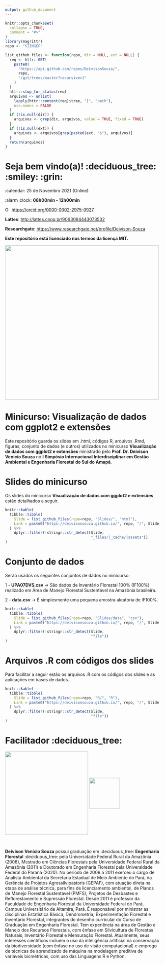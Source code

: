 ```yaml
---
output: github_document
---
```


<!-- README.md is generated from README.Rmd. Please edit that file.. -->

<!-- badges: start -->
<!-- badges: end -->

```r
knitr::opts_chunk$set(
  collapse = TRUE,
  comment = "#>"
)
library(magrittr)
repo <- "SIINGEF"
```

<!-- Emprestei a função list_github_files() da Curso-R. (https://github.com/curso-r). A ideia desse readme emprestei da Curso-R. Achei excelente!-->

```r
list_github_files <- function(repo, dir = NULL, ext = NULL) {
  req <- httr::GET(
    paste0(
      "https://api.github.com/repos/DeivisonSouza/",
      repo,
      "/git/trees/master?recursive=1"
    )
  )
  httr::stop_for_status(req)
  arquivos <- unlist(
    lapply(httr::content(req)$tree, "[", "path"),
    use.names = FALSE
  )
  if (!is.null(dir)) {
    arquivos <- grep(dir, arquivos, value = TRUE, fixed = TRUE)
  }
  if (!is.null(ext)) {
    arquivos <- arquivos[grep(paste0(ext, "$"), arquivos)]
  }
  return(arquivos)
}
```

# Seja bem vindo(a)! :deciduous_tree: :smiley: :grin:

:calendar: 25 de Novembro 2021 (Online)

:alarm_clock: **08h00min - 12h00min**

<div itemscope itemtype="https://schema.org/Person"><a itemprop="sameAs" content="https://orcid.org/0000-0002-2975-0927" href="https://orcid.org/0000-0002-2975-0927" target="orcid.widget" rel="me noopener noreferrer" style="vertical-align:top;"><img src="https://orcid.org/sites/default/files/images/orcid_16x16.png" style="width:1em;margin-right:.5em;" alt="ORCID iD icon">https://orcid.org/0000-0002-2975-0927</a></div>

**Lattes**: [http://lattes.cnpq.br/9063094443073532](http://lattes.cnpq.br/9063094443073532)

**Researchgate**: [https://www.researchgate.net/profile/Deivison-Souza](https://www.researchgate.net/profile/Deivison-Souza)

**Este repositório está licenciado nos termos da licença MIT.**

<div>
  <img src="Slides/fig/slide-title/SIINGEF.jpg" width="500" align="middle" class="center">
<div>

# Minicurso: Visualização de dados com ggplot2 e extensões

Este repositório guarda os slides em .html, códigos R, arquivos .Rmd, figuras, conjunto de dados (e outros) utilizados no minicurso **Visualização de dados com ggplot2 e extensões** ministrado pelo **Prof. Dr. Deivison Venicio Souza** no **I Simpósio Internacional Interdisciplinar em Gestão Ambiental e Engenharia Florestal do Sul do Amapá**.

# Slides do minicurso

Os slides do minicurso **Visualização de dados com ggplot2 e extensões** estão detalhados a seguir.

```r
knitr::kable(
  tibble::tibble(
    Slide = list_github_files(repo=repo, "Slides/", "html"),
    Link = paste0("https://deivisonsouza.github.io/", repo, "/", Slide)
  ) %>% 
    dplyr::filter(!stringr::str_detect(Slide,
                                       "_files/|_cache/|assets"))
)
```

# Conjunto de dados

Serão usados os seguintes conjuntos de dados no minicurso:

1 - **UPA07DVS.csv** $\rightarrow$ São dados de Inventário Florestal 100% (IF100%) realizado em Área de Manejo Florestal Sustentável na Amazônia brasileira.

2 - **data.csv** $\rightarrow$ É simplesmente uma pequena amostra aleatória de IF100%.

```r
knitr::kable(
  tibble::tibble(
    Slide = list_github_files(repo=repo, "Slides/data", "csv"),
    Link = paste0("https://deivisonsouza.github.io/", repo, "/", Slide)
  ) %>% 
    dplyr::filter(!stringr::str_detect(Slide,
                                       "file"))
)
```

# Arquivos .R com códigos dos slides

Para facilitar a seguir estão os arquivos .R com os códigos dos slides e as aplicações em bases de dados.

```r
knitr::kable(
  tibble::tibble(
    Slide = list_github_files(repo=repo, "R/", "R"),
    Link = paste0("https://deivisonsouza.github.io/", repo, "/", Slide)
  ) %>% 
    dplyr::filter(!stringr::str_detect(Slide,
                                       "file"))
)
```

# Facilitador :deciduous_tree:
<div>
  <img src="Slides/fig/slide-title/ufpa2.png" width="270" align="middle" class="center">
  <img src="Slides/fig/slide-title/forest.png" width="100" align="middle" class="center">
<div>
<br>

**Deivison Venicio Souza** possui graduação em :deciduous_tree: **Engenharia Florestal** :deciduous_tree: pela Universidade Federal Rural da Amazônia (2008), Mestrado em Ciências Florestais pela Universidade Federal Rural da Amazônia (2011) e Doutorado em Engenharia Florestal pela Universidade Federal do Paraná (2020). No período de 2009 a 2011 exerceu o cargo de Analista Ambiental da Secretaria Estadual de Meio Ambiente do Pará, na Gerência de Projetos Agrossilvipastoris (GEPAF), com atuação direta na etapa de análise técnica, para fins de licenciamento ambiental, de Planos de Manejo Florestal Sustentável (PMFS), Projetos de Desbastes e Reflorestamento e Supressão Florestal. Desde 2011 é professor da Faculdade de Engenharia Florestal da Universidade Federal do Pará, Campus Universitário de Altamira, Pará. É responsável por ministrar as disciplinas Estatística Básica, Dendrometria, Experimentação Florestal e Inventário Florestal, integrantes do desenho curricular do Curso de Graduação em Engenharia Florestal. Tem experiência na área de Gestão e Manejo dos Recursos Florestais, com ênfase em Silvicultura de Florestas Naturais, Inventário Florestal e Mensuração Florestal. Atualmente, seus interesses científicos incluem o uso da inteligência artificial na conservação da biodiversidade (com ênfase no uso de visão computacional) e emprego de técnicas de aprendizado de máquina na modelagem preditiva de variáveis biométricas, com uso das Linguagens R e Python.
